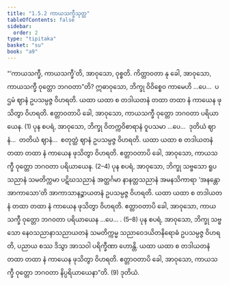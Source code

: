 ```yaml
---
title: "1.5.2 ကာယသက္ခီသုတ္တ"
tableOfContents: false
sidebar:
  order: 2
type: "tipitaka"
basket: "su"
book: "a9"
---
```



<DynamicBreadcrumb />

<Division number="43" book="a9" e="ch" v="17" p="244">

<Paragraph number="370" book="a9">
“‘ကာယသက္ခီ, ကာယသက္ခီ’တိ, အာဝုသော, ဝုစ္စတိ. ကိတ္တာဝတာ နု ခေါ, အာဝုသော, ကာယသက္ခီ ဝုတ္တော ဘဂဝတာ”တိ?
</Paragraph>

<Paragraph number="371" book="a9">
ဣဓာဝုသော, ဘိက္ခု ဝိဝိစ္စေဝ ကာမေဟိ …ပေ…  ပဌမံ ဈာနံ ဥပသမ္ပဇ္ဇ ဝိဟရတိ. ယထာ ယထာ စ တဒါယတနံ တထာ တထာ နံ ကာယေန ဖုသိတွာ ဝိဟရတိ. ဧတ္တာဝတာပိ ခေါ, အာဝုသော, ကာယသက္ခီ ဝုတ္တော ဘဂဝတာ ပရိယာယေန. (1)
</Paragraph>

<Paragraph number="372" book="a9">
ပုန စပရံ, အာဝုသော, ဘိက္ခု ဝိတက္ကဝိစာရာနံ ဝူပသမာ …ပေ…  ဒုတိယံ ဈာနံ…  တတိယံ ဈာနံ…  စတုတ္ထံ ဈာနံ ဥပသမ္ပဇ္ဇ ဝိဟရတိ. ယထာ ယထာ စ တဒါယတနံ တထာ တထာ နံ ကာယေန ဖုသိတွာ ဝိဟရတိ. ဧတ္တာဝတာပိ ခေါ, အာဝုသော, ကာယသက္ခီ ဝုတ္တော ဘဂဝတာ ပရိယာယေန. (2–4)
</Paragraph>

<Paragraph number="373" book="a9">
ပုန စပရံ, အာဝုသော, ဘိက္ခု သဗ္ဗသော ရူပသညာနံ သမတိက္ကမာ ပဋိဃသညာနံ အတ္ထင်္ဂမာ နာနတ္တသညာနံ အမနသိကာရာ ‘အနန္တော အာကာသော’တိ အာကာသာနဉ္စာယတနံ ဥပသမ္ပဇ္ဇ ဝိဟရတိ. ယထာ ယထာ စ တဒါယတနံ တထာ တထာ နံ ကာယေန ဖုသိတွာ ဝိဟရတိ. ဧတ္တာဝတာပိ ခေါ, အာဝုသော, ကာယသက္ခီ ဝုတ္တော ဘဂဝတာ ပရိယာယေန …ပေ… . (5–8)
</Paragraph>

<Paragraph number="374" book="a9">
ပုန စပရံ, အာဝုသော, ဘိက္ခု သဗ္ဗသော နေဝသညာနာသညာယတနံ သမတိက္ကမ္မ သညာဝေဒယိတနိရောဓံ ဥပသမ္ပဇ္ဇ ဝိဟရတိ, ပညာယ စဿ ဒိသွာ အာသဝါ ပရိက္ခီဏာ ဟောန္တိ. ယထာ ယထာ စ တဒါယတနံ တထာ တထာ နံ ကာယေန ဖုသိတွာ ဝိဟရတိ. ဧတ္တာဝတာပိ ခေါ, အာဝုသော, ကာယသက္ခီ ဝုတ္တော ဘဂဝတာ နိပ္ပရိယာယေနာ”တိ. (9)

</Paragraph>
</Division>

<Paragraph number="375" type="center" book="a9">
ဒုတိယံ.
</Paragraph>